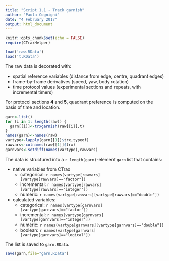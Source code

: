 ```yaml
---
title: "Script 1.1 - Track garnish"
author: "Paola Cognigni"
date: "4 February 2017"
output: html_document
---
```


```r
knitr::opts_chunk$set(echo = FALSE)
require(CTraxHelper)
```


```r
load('raw.RData')
load('t.RData')
```

The raw data is decorated with:

* spatial reference variables (distance from edge, centre, quadrant edges)
* frame-by-frame derivatives (speed, yaw, body rotation)
* time protocol values (experimental sections and repeats, with incremental timers)

For protocol sections **4** and **5**, quadrant preference is computed on the basis of time and location.

```r
garn<-list()
for (i in 1: length(raw)) {
  garn[[i]]<-trxgarnish(raw[[i]],t)
}
names(garn)<-names(raw)
vartype<-lapply(garn[[1]]$trx,typeof)
rawvars<-colnames(raw[[1]]$trx)
garnvars<-setdiff(names(vartype),rawvars)
```

The data is structured into a `r length(garn)`-element `garn` list that contains:

* native variables from CTrax
    * categorical: `r names(vartype[rawvars][vartype[rawvars]=="factor"])`
    * incremental: `r names(vartype[rawvars][vartype[rawvars]=="integer"])`
    * numeric: `r names(vartype[rawvars][vartype[rawvars]=="double"])`

* calculated variables:
    * categorical: `r names(vartype[garnvars][vartype[garnvars]=="factor"])`
    * incremental: `r names(vartype[garnvars][vartype[garnvars]=="integer"])`
    * numeric: `r names(vartype[garnvars][vartype[garnvars]=="double"])`
    * boolean: `r names(vartype[garnvars][vartype[garnvars]=="logical"])`
    
The list is saved to `garn.RData`.

```r
save(garn,file="garn.RData")
```
